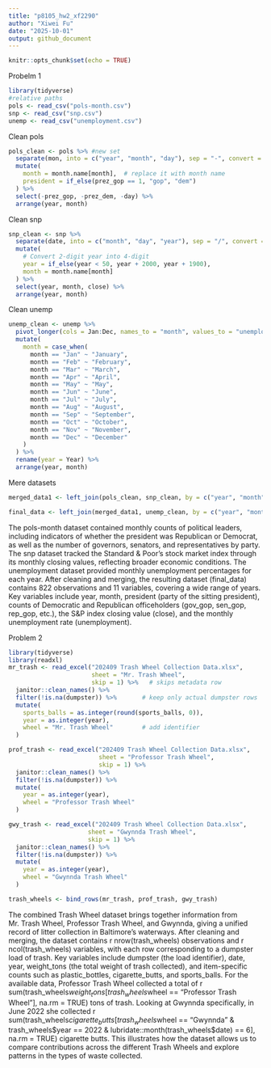 ```yaml
---
title: "p8105_hw2_xf2290"
author: "Xiwei Fu"
date: "2025-10-01"
output: github_document
---
```


```r
knitr::opts_chunk$set(echo = TRUE)
```


Probelm 1
```r
library(tidyverse)
#relative paths
pols <- read_csv("pols-month.csv")
snp <- read_csv("snp.csv")
unemp <- read_csv("unemployment.csv")
```
Clean pols
```r
pols_clean <- pols %>% #new set
  separate(mon, into = c("year", "month", "day"), sep = "-", convert = TRUE) %>%
  mutate(
    month = month.name[month],  # replace it with month name
    president = if_else(prez_gop == 1, "gop", "dem")
  ) %>%
  select(-prez_gop, -prez_dem, -day) %>%
  arrange(year, month)
```
Clean snp
```R
snp_clean <- snp %>%
  separate(date, into = c("month", "day", "year"), sep = "/", convert = TRUE) %>%
  mutate(
    # Convert 2-digit year into 4-digit
    year = if_else(year < 50, year + 2000, year + 1900),
    month = month.name[month] 
  ) %>%
  select(year, month, close) %>%
  arrange(year, month)
```
Clean unemp
```R
unemp_clean <- unemp %>%
  pivot_longer(cols = Jan:Dec, names_to = "month", values_to = "unemployment") %>%
  mutate(
    month = case_when(
      month == "Jan" ~ "January",
      month == "Feb" ~ "February",
      month == "Mar" ~ "March",
      month == "Apr" ~ "April",
      month == "May" ~ "May",
      month == "Jun" ~ "June",
      month == "Jul" ~ "July",
      month == "Aug" ~ "August",
      month == "Sep" ~ "September",
      month == "Oct" ~ "October",
      month == "Nov" ~ "November",
      month == "Dec" ~ "December"
    )
  ) %>%
  rename(year = Year) %>%
  arrange(year, month)
```
Mere datasets
```R
merged_data1 <- left_join(pols_clean, snp_clean, by = c("year", "month"))

final_data <- left_join(merged_data1, unemp_clean, by = c("year", "month"))
```

The pols-month dataset contained monthly counts of political leaders, including indicators of whether the president was Republican or Democrat, as well as the number of governors, senators, and representatives by party. The snp dataset tracked the Standard & Poor’s stock market index through its monthly closing values, reflecting broader economic conditions. The unemployment dataset provided monthly unemployment percentages for each year. After cleaning and merging, the resulting dataset (final_data) contains 822 observations and 11 variables, covering a wide range of years. Key variables include year, month, president (party of the sitting president), counts of Democratic and Republican officeholders (gov_gop, sen_gop, rep_gop, etc.), the S&P index closing value (close), and the monthly unemployment rate (unemployment).

Problem 2
```R
library(tidyverse)
library(readxl)
mr_trash <- read_excel("202409 Trash Wheel Collection Data.xlsx",
                       sheet = "Mr. Trash Wheel",
                       skip = 1) %>%   # skips metadata row
  janitor::clean_names() %>%
  filter(!is.na(dumpster)) %>%       # keep only actual dumpster rows
  mutate(
    sports_balls = as.integer(round(sports_balls, 0)),
    year = as.integer(year),
    wheel = "Mr. Trash Wheel"        # add identifier
  )
```
```R
prof_trash <- read_excel("202409 Trash Wheel Collection Data.xlsx",
                         sheet = "Professor Trash Wheel",
                         skip = 1) %>%
  janitor::clean_names() %>%
  filter(!is.na(dumpster)) %>%
  mutate(
    year = as.integer(year),
    wheel = "Professor Trash Wheel"
  )
```

```R
gwy_trash <- read_excel("202409 Trash Wheel Collection Data.xlsx",
                      sheet = "Gwynnda Trash Wheel",
                      skip = 1) %>%
  janitor::clean_names() %>%
  filter(!is.na(dumpster)) %>%
  mutate(
    year = as.integer(year),
    wheel = "Gwynnda Trash Wheel"
  )
```
```R
trash_wheels <- bind_rows(mr_trash, prof_trash, gwy_trash)
```

The combined Trash Wheel dataset brings together information from Mr. Trash Wheel, Professor Trash Wheel, and Gwynnda, giving a unified record of litter collection in Baltimore’s waterways. After cleaning and merging, the dataset contains r nrow(trash_wheels) observations and r ncol(trash_wheels) variables, with each row corresponding to a dumpster load of trash. Key variables include dumpster (the load identifier), date, year, weight_tons (the total weight of trash collected), and item-specific counts such as plastic_bottles, cigarette_butts, and sports_balls. For the available data, Professor Trash Wheel collected a total of r sum(trash_wheels$weight_tons[trash_wheels$wheel == "Professor Trash Wheel"], na.rm = TRUE) tons of trash. Looking at Gwynnda specifically, in June 2022 she collected r sum(trash_wheels$cigarette_butts[trash_wheels$wheel == "Gwynnda" & trash_wheels$year == 2022 & lubridate::month(trash_wheels$date) == 6], na.rm = TRUE) cigarette butts. This illustrates how the dataset allows us to compare contributions across the different Trash Wheels and explore patterns in the types of waste collected.